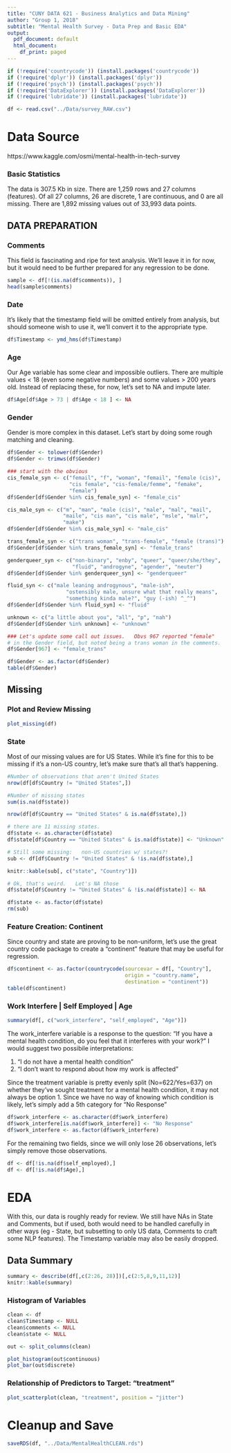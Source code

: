 ```yaml
---
title: "CUNY DATA 621 - Business Analytics and Data Mining"
author: "Group 1, 2018"
subtitle: "Mental Health Survey - Data Prep and Basic EDA"
output:
  pdf_document: default
  html_document:
    df_print: paged
---
```


```r
if (!require('countrycode')) (install.packages('countrycode'))
if (!require('dplyr')) (install.packages('dplyr'))
if (!require('psych')) (install.packages('psych'))
if (!require('DataExplorer')) (install.packages('DataExplorer'))
if (!require('lubridate')) (install.packages('lubridate'))

df <- read.csv("../Data/survey_RAW.csv")
```

# Data Source

https://www.kaggle.com/osmi/mental-health-in-tech-survey

### Basic Statistics

The data is 307.5 Kb in size. There are 1,259 rows and 27 columns (features). Of all 27 columns, 26 are discrete, 1 are continuous, and 0 are all missing. There are 1,892 missing values out of 33,993 data points.

## DATA PREPARATION

### Comments

This field is fascinating and ripe for text analysis.   We'll leave it in for now, but it would need to be further prepared for any regression to be done. 

```r
sample <- df[!(is.na(df$comments)), ]
head(sample$comments)
```

### Date

It's likely that the timestamp field will be omitted entirely from analysis, but should someone wish to use it, we'll convert it to the appropriate type. 

```r
df$Timestamp <- ymd_hms(df$Timestamp)
```

### Age

Our Age variable has some clear and impossible outliers.   There are multiple values < 18 (even some negative numbers) and some values > 200 years old.   Instead of replacing these, for now, let's set to NA and impute later. 

```r
df$Age[df$Age > 73 | df$Age < 18 ] <- NA
```

### Gender

Gender is more complex in this dataset.   Let's start by doing some rough matching and cleaning.

```r
df$Gender <- tolower(df$Gender)
df$Gender <- trimws(df$Gender)

### start with the obvious
cis_female_syn <- c("femail", "f", "woman", "femail", "female (cis)",
                    "cis female", "cis-female/femme", "femake", 
                    "female")
df$Gender[df$Gender %in% cis_female_syn] <- "female_cis"

cis_male_syn <- c("m", "man", "male (cis)", "male", "mal", "mail", 
                  "maile", "cis man", "cis male", "msle", "malr", 
                  "make")
df$Gender[df$Gender %in% cis_male_syn] <- "male_cis"

trans_female_syn <- c("trans woman", "trans-female", "female (trans)")
df$Gender[df$Gender %in% trans_female_syn] <- "female_trans"

genderqueer_syn <- c("non-binary", "enby", "queer", "queer/she/they",
                     "fluid", "androgyne", "agender", "neuter")
df$Gender[df$Gender %in% genderqueer_syn] <- "genderqueer"

fluid_syn <- c("male leaning androgynous", "male-ish", 
                   "ostensibly male, unsure what that really means", 
                   "something kinda male?", "guy (-ish) ^_^")
df$Gender[df$Gender %in% fluid_syn] <- "fluid"

unknown <- c("a little about you", "all", "p", "nah")
df$Gender[df$Gender %in% unknown] <- "unknown"

### Let's update some call out issues.   Obvs 967 reported "female" 
# in the Gender field, but noted being a trans woman in the comments.  
df$Gender[967] <- "female_trans"

df$Gender <- as.factor(df$Gender)
table(df$Gender)
```

## Missing

### Plot and Review Missing

```r
plot_missing(df)
```

### State

Most of our missing values are for US States.   While it's fine for this to be missing if it's a non-US country, let's make sure that's all that's happening.

```r
#Number of observations that aren't United States
nrow(df[df$Country != "United States",])

#Number of missing states
sum(is.na(df$state))

nrow(df[df$Country == "United States" & is.na(df$state),])

# there are 11 missing states.  
df$state <- as.character(df$state)
df$state[df$Country == "United States" & is.na(df$state)] <- "Unknown"

# Still some missing:   non-US countries w/ states?!
sub <- df[df$Country != "United States" & !is.na(df$state),]

knitr::kable(sub[, c("state", "Country")])

# Ok, that's weird.   Let's NA those
df$state[df$Country != "United States" & !is.na(df$state)] <- NA

df$state <- as.factor(df$state)
rm(sub)
```

### Feature Creation: Continent

Since country and state are proving to be non-uniform, let's use the great country code package to create a "continent" feature that may be useful for regression.

```r
df$continent <- as.factor(countrycode(sourcevar = df[, "Country"],
                                      origin = "country.name",
                                      destination = "continent"))
table(df$continent)
```

### Work Interfere | Self Employed | Age

```r
summary(df[, c("work_interfere", "self_employed", "Age")])
```

The work_interfere variable is a response to the question: "If you have a mental health condition, do you feel that it interferes with your work?"   I would suggest two possibile interpretations:

1)   "I do not have a mental health condition"
2)   "I don't want to respond about how my work is affected"

Since the treatment variable is pretty evenly split (No=622/Yes=637) on whether they've sought treatment for a mental health condition, it may not always be option 1.   Since we have no way of knowing which condition is likely, let's simply add a 5th category for "No Response"

```r
df$work_interfere <- as.character(df$work_interfere)
df$work_interfere[is.na(df$work_interfere)] <- "No Response"
df$work_interfere <- as.factor(df$work_interfere)
```

For the remaining two fields, since we will only lose 26 observations, let's simply remove those observations. 

```r
df <- df[!is.na(df$self_employed),]
df <- df[!is.na(df$Age),]
```

# EDA

With this, our data is roughly ready for review.   We still have NAs in State and Comments, but if used, both would need to be handled carefully in other ways (eg - State, but subsetting to only US data, Comments to craft some NLP features).  The Timestamp variable may also be easily dropped. 

## Data Summary

```r
summary <- describe(df[,c(2:26, 28)])[,c(2:5,8,9,11,12)]
knitr::kable(summary)
```

### Histogram of Variables

```r
clean <- df
clean$Timestamp <- NULL
clean$comments <- NULL
clean$state <- NULL

out <- split_columns(clean)

plot_histogram(out$continuous)
plot_bar(out$discrete)
```

### Relationship of Predictors to Target:  "treatment"

```r
plot_scatterplot(clean, "treatment", position = "jitter")
```

# Cleanup and Save

```r
saveRDS(df, "../Data/MentalHealthCLEAN.rds")
```



